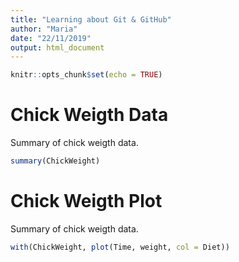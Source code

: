 ```yaml
---
title: "Learning about Git & GitHub"
author: "Maria"
date: "22/11/2019"
output: html_document
---
```


```r
knitr::opts_chunk$set(echo = TRUE)
```

# Chick Weigth Data

Summary of chick weigth data.

```r
summary(ChickWeight)
```

# Chick Weigth Plot

Summary of chick weigth data.

```r
with(ChickWeight, plot(Time, weight, col = Diet))
```